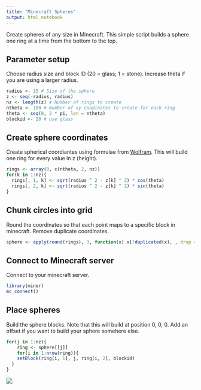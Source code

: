 ```yaml
---
title: "Minecraft Spheres"
output: html_notebook
---
```


Create spheres of any size in Minecraft. This simple script builds a sphere one ring at a time from the bottom to the top.

## Parameter setup

Choose radius size and block ID (20 = glass; 1 = stone). Increase theta if you are using a larger radius.

```r
radius <- 15 # Size of the sphere
z <- seq(-radius, radius)
nz <- length(z) # Number of rings to create
ntheta <- 100 # Number of xy coodinates to create for each ring
theta <- seq(0, 2 * pi, len = ntheta)
blockid <- 20 # use glass
```

## Create sphere coordinates

Create spherical coordiantes using formulae from [Wolfram](http://mathworld.wolfram.com/Sphere.html). This will build one ring for every value in z (height).

```r
rings <- array(0, c(ntheta, 2, nz))
for(k in 1:nz){
  rings[, 1, k] <- sqrt(radius ^ 2 - z[k] ^ 2) * cos(theta)
  rings[, 2, k] <- sqrt(radius ^ 2 - z[k] ^ 2) * sin(theta)
}
```

## Chunk circles into grid

Round the coordinates so that each point maps to a specific block in minecraft. Remove duplicate coordinates.

```r
sphere <- apply(round(rings), 3, function(x) x[!duplicated(x), , drop = FALSE])
```

## Connect to Minecraft server

Connect to your minecraft server.

```r
library(miner)
mc_connect()
```

## Place spheres

Build the sphere blocks. Note that this will build at position 0, 0, 0. Add an offset if you want to build your sphere somehere else.

```r
for(j in 1:nz){
    ring <- sphere[[j]]
    for(i in 1:nrow(ring)){
    setBlock(ring[i, 1], j, ring[i, 2], blockid)
  }
}
```

![](figure/minecraft-spheres.png)
